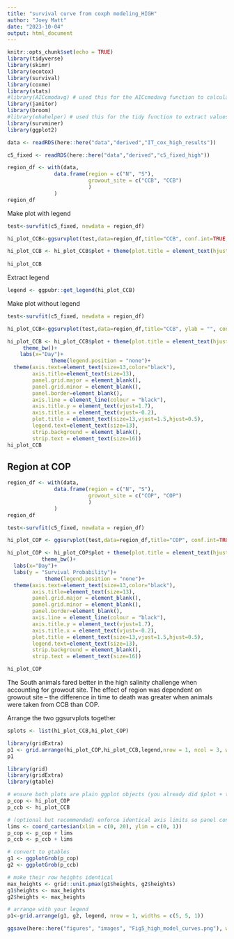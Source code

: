 ```yaml
---
title: "survival curve from coxph modeling_HIGH"
author: "Joey Matt"
date: "2023-10-04"
output: html_document
---
```


```r
knitr::opts_chunk$set(echo = TRUE)
library(tidyverse)
library(skimr)
library(ecotox)
library(survival)
library(coxme)
library(stats)
#library(AICcmodavg) # used this for the AICcmodavg function to calculate AICcs quickly
library(janitor)
library(broom)
#library(ehahelper) # used this for the tidy function to extract values out of coxme.  https://rdrr.io/github/junkka/ehahelper/
library(survminer)
library(ggplot2)
```

```r
data <- readRDS(here::here("data","derived","IT_cox_high_results"))
```

```r
c5_fixed <- readRDS(here::here("data","derived","c5_fixed_high"))
```

```r
region_df <- with(data,
               data.frame(region = c("N", "S"), 
                          growout_site = c("CCB", "CCB")
                          )
               )
region_df
```

Make plot with legend

```r
test<-survfit(c5_fixed, newdata = region_df)

hi_plot_CCB<-ggsurvplot(test,data=region_df,title="CCB", conf.int=TRUE,legend.title="Region",legend.labs = c("N","S"), legend = "right", ggtheme = theme_gray(), palette=c("#00BFC4","#F8766D"),xlim=c(0,20),risk.table = TRUE)

hi_plot_CCB <- hi_plot_CCB$plot + theme(plot.title = element_text(hjust = 0.5)) +   theme(legend.text=element_text(size=13)) + theme(legend.title = element_text(size = 13))
  
hi_plot_CCB
```

Extract legend

```r
legend <- ggpubr::get_legend(hi_plot_CCB)
```

Make plot without legend

```r
test<-survfit(c5_fixed, newdata = region_df)

hi_plot_CCB<-ggsurvplot(test,data=region_df,title="CCB", ylab = "", conf.int=TRUE,legend.title="Region",legend.labs = c("N","S"), legend = "none", ggtheme = theme_gray(), palette=c("#00BFC4","#F8766D"),xlim=c(0,20),risk.table = TRUE)

hi_plot_CCB <- hi_plot_CCB$plot + theme(plot.title = element_text(hjust = 0.5)) + 
     theme_bw()+
    labs(x="Day")+
              theme(legend.position = "none")+
  theme(axis.text=element_text(size=13,color="black"),
        axis.title=element_text(size=13),
        panel.grid.major = element_blank(),
        panel.grid.minor = element_blank(),
        panel.border=element_blank(),
        axis.line = element_line(colour = "black"),
        axis.title.y = element_text(vjust=1.7),
        axis.title.x = element_text(vjust=-0.2),
        plot.title = element_text(size=13,vjust=1.5,hjust=0.5),
        legend.text=element_text(size=13),
        strip.background = element_blank(),
        strip.text = element_text(size=16))
hi_plot_CCB
```


## Region at COP

```r
region_df <- with(data,
               data.frame(region = c("N", "S"), 
                          growout_site = c("COP", "COP")
                          )
               )
region_df
```

```r
test<-survfit(c5_fixed, newdata = region_df)

hi_plot_COP <- ggsurvplot(test,data=region_df,title="COP", conf.int=TRUE,legend.title="Region",legend.labs = c("N","S"), legend = "none", ggtheme = theme_gray(), palette=c("#00BFC4","#F8766D"),xlim=c(0,20),risk.table = TRUE)

hi_plot_COP <- hi_plot_COP$plot + theme(plot.title = element_text(hjust = 0.5)) +
           theme_bw()+
  labs(x="Day")+
  labs(y = "Survival Probability")+
            theme(legend.position = "none")+
  theme(axis.text=element_text(size=13,color="black"),
        axis.title=element_text(size=13),
        panel.grid.major = element_blank(),
        panel.grid.minor = element_blank(),
        panel.border=element_blank(),
        axis.line = element_line(colour = "black"),
        axis.title.y = element_text(vjust=1.7),
        axis.title.x = element_text(vjust=-0.2),
        plot.title = element_text(size=13,vjust=1.5,hjust=0.5),
        legend.text=element_text(size=13),
        strip.background = element_blank(),
        strip.text = element_text(size=16))

hi_plot_COP
```

The South animals fared better in the high salinity challenge when accounting for growout site.  The effect of region was dependent on growout site -- the difference in time to death was greater when animals were taken from CCB than COP. 

Arrange the two ggsurvplots together

```r
splots <- list(hi_plot_CCB,hi_plot_COP)
```

```r
library(gridExtra)
p1 <- grid.arrange(hi_plot_COP,hi_plot_CCB,legend,nrow = 1, ncol = 3, widths = c(5,5,1))
p1
```

```r
library(grid)
library(gridExtra)
library(gtable)

# ensure both plots are plain ggplot objects (you already did $plot + theme(...))
p_cop <- hi_plot_COP
p_ccb <- hi_plot_CCB

# (optional but recommended) enforce identical axis limits so panel content is comparable
lims <- coord_cartesian(xlim = c(0, 20), ylim = c(0, 1))
p_cop <- p_cop + lims
p_ccb <- p_ccb + lims

# convert to gtables
g1 <- ggplotGrob(p_cop)
g2 <- ggplotGrob(p_ccb)

# make their row heights identical
max_heights <- grid::unit.pmax(g1$heights, g2$heights)
g1$heights <- max_heights
g2$heights <- max_heights

# arrange with your legend
p1<-grid.arrange(g1, g2, legend, nrow = 1, widths = c(5, 5, 1))

```



```r
ggsave(here::here("figures", "images", "Fig5_high_model_curves.png"), width = 10, height = 5, units = "in", p1)
```

